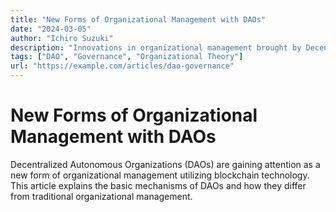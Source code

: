 ```yaml
---
title: "New Forms of Organizational Management with DAOs"
date: "2024-03-05"
author: "Ichiro Suzuki"
description: "Innovations in organizational management brought by Decentralized Autonomous Organizations (DAOs)"
tags: ["DAO", "Governance", "Organizational Theory"]
url: "https://example.com/articles/dao-governance"
---
```


# New Forms of Organizational Management with DAOs

Decentralized Autonomous Organizations (DAOs) are gaining attention as a new form of organizational management utilizing blockchain technology. This article explains the basic mechanisms of DAOs and how they differ from traditional organizational management.
